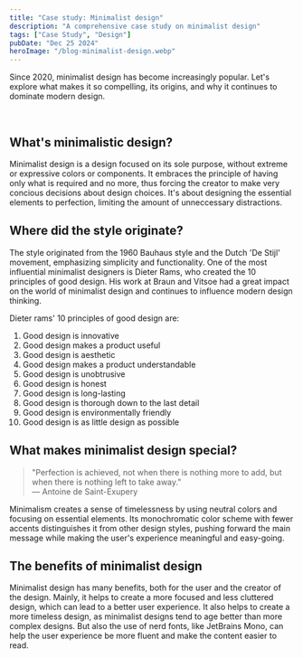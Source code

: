 ```yaml
---
title: "Case study: Minimalist design"
description: "A comprehensive case study on minimalist design"
tags: ["Case Study", "Design"]
pubDate: "Dec 25 2024"
heroImage: "/blog-minimalist-design.webp"
---
```


<p className="text-lg mb-12">
  Since 2020, minimalist design has become increasingly popular. Let's
  explore what makes it so compelling, its origins, and why it continues
  to dominate modern design.
</p>
<br/>
<section className="mb-12">
  <h2 className="text-2xl font-semibold mb-4">
    What's minimalistic design?
  </h2>
  <p className="leading-relaxed mb-6">
    Minimalist design is a design focused on its sole purpose, without
    extreme or expressive colors or components. It embraces the principle
    of having only what is required and no more, thus forcing the creator
    to make very concious decisions about design choices. It's about
    designing the essential elements to perfection, limiting the amount of
    unneccessary distractions.
  </p>
</section>

<section className="mb-12">
  <h2 className="text-2xl font-semibold mb-4">
    Where did the style originate?
  </h2>
  <p className="leading-relaxed mb-6">
    The style originated from the 1960 Bauhaus style and the Dutch 'De
    Stijl' movement, emphasizing simplicity and functionality. One of the
    most influential minimalist designers is Dieter Rams, who created the
    10 principles of good design. His work at Braun and Vitsoe had a great
    impact on the world of minimalist design and continues to influence
    modern design thinking.
  </p>
  <p className="leading-relaxed mb-6">
    Dieter rams' 10 principles of good design are:
  </p>
  <ol className="list-decimal list-inside space-y-2 pl-4">
    <li className="mt-2">Good design is innovative</li>
    <li>Good design makes a product useful</li>
    <li>Good design is aesthetic</li>
    <li>Good design makes a product understandable</li>
    <li>Good design is unobtrusive</li>
    <li>Good design is honest</li>
    <li>Good design is long-lasting</li>
    <li>Good design is thorough down to the last detail</li>
    <li>Good design is environmentally friendly</li>
    <li>Good design is as little design as possible</li>
  </ol>
</section>

<section className="mb-12">
  <h2 className="text-2xl font-semibold mb-4">
    What makes minimalist design special?
  </h2>
  <blockquote className="border-l-4 border-gray-400 dark:border-gray-800 pl-4 my-6 italic">
    "Perfection is achieved, not when there is nothing more to add, but
    when there is nothing left to take away."
    <footer className="text-sm mt-2">— Antoine de Saint-Exupery</footer>
  </blockquote>
  <p className="leading-relaxed">
    Minimalism creates a sense of timelessness by using neutral colors and
    focusing on essential elements. Its monochromatic color scheme with
    fewer accents distinguishes it from other design styles, pushing
    forward the main message while making the user's experience meaningful
    and easy-going.
  </p>
</section>
<section className="mb-12">
  <h2 className="text-2xl font-semibold mb-4">
    The benefits of minimalist design
  </h2>
  <p className="leading-relaxed mb-6">
    Minimalist design has many benefits, both for the user and the creator of the design.
    Mainly, it helps to create a more focused and less cluttered design, which can lead
    to a better user experience. It also helps to create a more timeless design, as minimalist
    designs tend to age better than more complex designs. But also the use of nerd fonts,
    like JetBrains Mono, can help the user experience be more fluent and make the content
    easier to read.
  </p>
</section>
